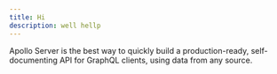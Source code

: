 ```yaml
---
title: Hi
description: well hellp
---
```


Apollo Server is the best way to quickly build a production-ready, self-documenting API for GraphQL clients, using data from any source.
